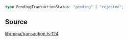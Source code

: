 ```ts
type PendingTransactionStatus: "pending" | "rejected";
```

## Source

[lib/mina/transaction.ts:124](https://github.com/o1-labs/o1js/blob/000b9835d52eede806be269b958c57000ff32f72/src/lib/mina/transaction.ts#L124)
